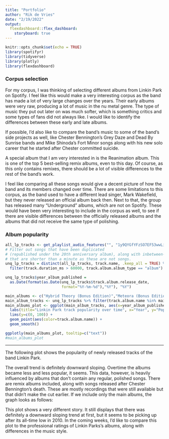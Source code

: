 ```yaml
---
title: "Portfolio"
author: "Rik de Vries"
date: "2/19/2022"
output: 
  flexdashboard::flex_dashboard:
    storyboard: true
---
```


```r
knitr::opts_chunk$set(echo = TRUE)
library(spotifyr)
library(tidyverse)
library(plotly)
library(flexdashboard)
```
### Corpus selection
For my corpus, I was thinking of selecting different albums from Linkin Park on Spotify. I feel like this would make a very interesting corpus as the band has made a lot of very large changes over the years. Their early albums were very raw, producing a lot of music in the nu metal genre. The type of music they put out later on was much softer, which is something critics and some types of fans did not always like. I would like to identify the differences between these early and late albums.

If possible, I'd also like to compare the band's music to some of the band's side projects as well, like Chester Bennington's Grey Daze and Dead By Sunrise bands and Mike Shinoda's Fort Minor songs along with his new solo career that he started after Chester committed suicide.

A special album that I am very interested in is the Reanimation album. This is one of the top 5 best-selling remix albums, even to this day. Of course, as this only contains remixes, there should be a lot of visible differences to the rest of the band's work.

I feel like comparing all these songs would give a decent picture of how the band and its members changed over time. There are some limitations to this corpus, as the band used to have a different lead singer, Mark Wakefield, but they never released an official album back then. Next to that, the group has released many "Underground" albums, which are not on Spotify. These would have been very interesting to include in the corpus as well, to see if there are visible differences between the officially released albums and the albums that did not receive the same type of polishing.

### Album popularity
```r
all_lp_tracks <- get_playlist_audio_features("", "1y9QYGfYFzSO7EF53wwLiB")
# Filter out songs that have been duplicated
# (republished under the 20th anniversary album), along with inbetween-tracks
# that are shorter than a minute as these are not songs.
unq_lp_tracks = distinct(all_lp_tracks, track.name, .keep_all = TRUE) %>% 
  filter(track.duration_ms > 60000, track.album.album_type == "album")

unq_lp_tracks$year_album_published = 
  as.Date(format(as.Date(unq_lp_tracks$track.album.release_date, 
                         format="%Y-%m-%d"),"%Y"), "%Y")

main_albums <- c("Hybrid Theory (Bonus Edition)","Meteora (Bonus Edition)", "Minutes to Midnight",  "A Thousand Suns", "LIVING THINGS","The Hunting Party", "One More Light")
main_album_tracks <- unq_lp_tracks %>% filter(track.album.name %in% main_albums)
main_albums_plot <- ggplot(main_album_tracks, aes(x=year_album_published, y=track.popularity, text=sprintf("Track: %s<br>Album: %s<br>Popularity: %s", track.name, track.album.name, track.popularity))) +
  labs(title="Linkin Park track popularity over time", x="Year", y="Popularity", color = "Album") +
  lims(y=c(0, 100)) +
  geom_point(aes(color=track.album.name)) + 
  geom_smooth()

ggplotly(main_albums_plot, tooltip=c("text"))
#main_albums_plot
```

***
The following plot shows the popularity of newly released tracks of the band Linkin Park.

The overall trend is definitely downward sloping. Overtime the albums became less and less popular, it seems. This data, however, is heavily influenced by albums that don't contain any regular, polished songs. There are remix albums included, along with songs released after Chester Bennington's death. These are mostly recordings that were still available but that didn't make the cut earlier.
If we include only the main albums, the graph looks as follows:

This plot shows a very different story. It still displays that there was definitely a downward sloping trend at first, but it seems to be picking up after its all-time low in 2010. 
In the coming weeks, I'd like to compare this plot to the professional ratings of Linkin Parks's albums, along with differences in the music style. 
<!---
Comparisons with reviewers, 
Style of albums (loudness, dancability, ...)
-->